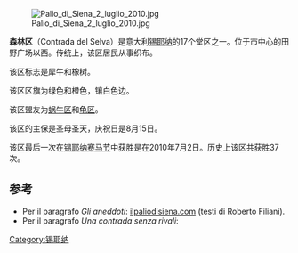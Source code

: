 [[File:Palio_di_Siena_2_luglio_2010.jpg|thumb]]

'''森林区'''（Contrada del Selva）是意大利[[锡耶纳|锡耶纳]]的17个堂区之一。位于市中心的田野广场以西。传统上，该区居民从事织布。

该区标志是犀牛和橡树。

该区区旗为绿色和橙色，镶白色边。

该区盟友为[[蜗牛区|蜗牛区]]和[[龟区|龟区]]。

该区的主保是圣母圣天，庆祝日是8月15日。

该区最后一次在[[锡耶纳赛马节|锡耶纳赛马节]]中获胜是在2010年7月2日。历史上该区共获胜37次。

== 参考 ==
<references/>
*Per il paragrafo ''Gli aneddoti'': [https://web.archive.org/web/20120129115347/http://www.ilpaliodisiena.com/italia/siena/contrade/storie/selvstor.htm ilpaliodisiena.com] (testi di Roberto Filiani).
*Per il paragrafo ''Una contrada senza rivali'': {{cite book|author=Roberto Filiani|coauthor=Natale Zaffaroni|title=Con la rivale in campo|year=2001|publisher=Ed. Il Leccio|location=Siena|url=http://www.ilpalio.org/rivali_pansel.htm|access-date=2012-03-06|archive-date=2012-07-13|archive-url=https://web.archive.org/web/20120713074228/http://www.ilpalio.org/rivali_pansel.htm|dead-url=no}}

[[Category:锡耶纳|Category:锡耶纳]]